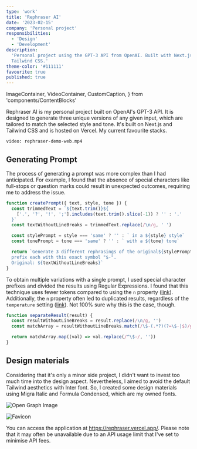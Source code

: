 ```yaml
---
type: 'work'
title: 'Rephraser AI'
date: '2023-02-15'
company: 'Personal project'
responsibilities:
  - 'Design'
  - 'Development'
description:
  'Personal project using the GPT-3 API from OpenAI. Built with Next.js and
  Tailwind CSS.'
theme-color: '#111111'
favourite: true
published: true
---
```


  ImageContainer,
  VideoContainer,
  CustomCaption,
} from 'components/ContentBlocks'

Rephraser AI is my personal project built on OpenAI's GPT-3 API. It is designed
to generate three unique versions of any given input, which are tailored to
match the selected style and tone. It's built on Next.js and Tailwind CSS and is
hosted on Vercel. My current favourite stacks.

<VideoContainer caption="Rephraser AI">

`video: rephraser-demo-web.mp4`

</VideoContainer>

## Generating Prompt

The process of generating a prompt was more complex than I had anticipated. For
example, I found that the absence of special characters like full-stops or
question marks could result in unexpected outcomes, requiring me to address the
issue.

```js
function createPrompt({ text, style, tone }) {
  const trimmedText = `${text.trim()}${
    ['.', '?', '!', ';'].includes(text.trim().slice(-1)) ? '' : '.'
  }`
  const textWithoutLineBreaks = trimmedText.replace(/\n/g, ' ')

  const stylePrompt = style === 'same' ? '' : ` in a ${style} style`
  const tonePrompt = tone === 'same' ? '' : ` with a ${tone} tone`

  return `Generate 3 different rephrasings of the original${stylePrompt}${tonePrompt},
  prefix each with this exact symbol "$-". 
  Original: ${textWithoutLineBreaks}`
}
```

To obtain multiple variations with a single prompt, I used special character
prefixes and divided the results using Regular Expressions. I found that this
technique uses fewer tokens compared to using the `n` property
(<a href="https://platform.openai.com/docs/api-reference/completions/create#completions/create-n" target="_blank">link</a>).
Additionally, the `n` property often led to duplicated results, regardless of
the `temperature` setting
(<a href="https://platform.openai.com/docs/api-reference/completions/create#completions/create-temperature" target="_blank">link</a>).
Not 100% sure why this is the case, though.

```js
function separateResult(result) {
  const resultWithoutLineBreaks = result.replace(/\n/g, '')
  const matchArray = resultWithoutLineBreaks.match(/\$-(.*?)(?=\$-|$)/g)

  return matchArray.map((val) => val.replace(/^\$-/, ''))
}
```

## Design materials

Considering that it's only a minor side project, I didn't want to invest too
much time into the design aspect. Nevertheless, I aimed to avoid the default
Tailwind aesthetics with Inter font. So, I created some design materials using
Migra Italic and Formula Condensed, which are my owned fonts.

<ImageContainer maxSize={720} noShadow>

![Open Graph Image](repharser-ai-og-demo.jpg)

</ImageContainer>

<ImageContainer maxSize={720} noShadow>

![Favicon](repharser-ai-favicon-demo.jpg)

</ImageContainer>

You can access the application at https://rephraser.vercel.app/. Please note
that it may often be unavailable due to an API usage limit that I've set to
minimise API fees.
